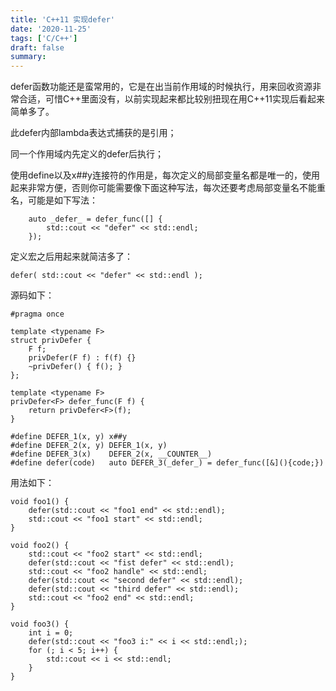 ```yaml
---
title: 'C++11 实现defer'
date: '2020-11-25'
tags: ['C/C++']
draft: false
summary: 
---
```


defer函数功能还是蛮常用的，它是在出当前作用域的时候执行，用来回收资源非常合适，可惜C++里面没有，以前实现起来都比较别扭现在用C++11实现后看起来简单多了。

此defer内部lambda表达式捕获的是引用；  

同一个作用域内先定义的defer后执行；  

使用define以及x##y连接符的作用是，每次定义的局部变量名都是唯一的，使用起来非常方便，否则你可能需要像下面这种写法，每次还要考虑局部变量名不能重名，可能是如下写法：
```
    auto _defer_ = defer_func([] {
        std::cout << "defer" << std::endl;
    });
```
定义宏之后用起来就简洁多了：
```
defer( std::cout << "defer" << std::endl );
```

源码如下：
```
#pragma once

template <typename F>
struct privDefer {
    F f;
    privDefer(F f) : f(f) {}
    ~privDefer() { f(); }
};

template <typename F>
privDefer<F> defer_func(F f) {
    return privDefer<F>(f);
}

#define DEFER_1(x, y) x##y
#define DEFER_2(x, y) DEFER_1(x, y)
#define DEFER_3(x)    DEFER_2(x, __COUNTER__)
#define defer(code)   auto DEFER_3(_defer_) = defer_func([&](){code;})
```

用法如下：
```
void foo1() {
    defer(std::cout << "foo1 end" << std::endl);
    std::cout << "foo1 start" << std::endl;
}

void foo2() {
    std::cout << "foo2 start" << std::endl;
    defer(std::cout << "fist defer" << std::endl);
    std::cout << "foo2 handle" << std::endl;
    defer(std::cout << "second defer" << std::endl);
    defer(std::cout << "third defer" << std::endl);
    std::cout << "foo2 end" << std::endl;
}

void foo3() {
    int i = 0;
    defer(std::cout << "foo3 i:" << i << std::endl;);
    for (; i < 5; i++) {
        std::cout << i << std::endl;
    }
}
```
